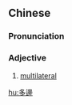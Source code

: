 {{also|多边}}
==Chinese==
{{zh-forms|s=多边}}

===Pronunciation===
{{zh-pron
|m=duōbiān
|c=do1 bin1
|cat=a
}}

===Adjective===
{{zh-adj}}

# [[multilateral]]

[[hu:多邊]]